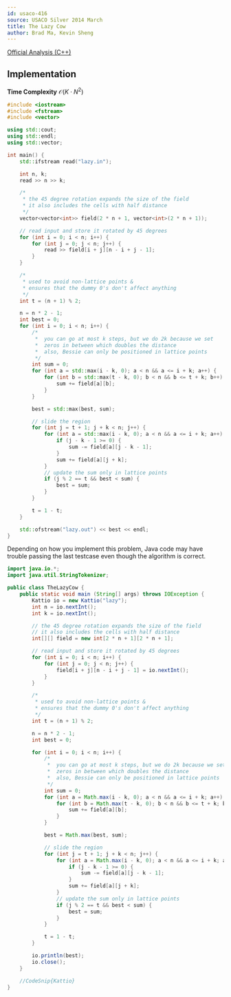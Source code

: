 ```yaml
---
id: usaco-416
source: USACO Silver 2014 March
title: The Lazy Cow
author: Brad Ma, Kevin Sheng
---
```


[Official Analysis (C++)](http://www.usaco.org/current/data/sol_lazy_silver.html)

## Implementation

**Time Complexity** $\mathcal{O}(K \cdot N ^ 2)$

<LanguageSection>
<CPPSection>

```cpp
#include <iostream>
#include <fstream>
#include <vector>

using std::cout;
using std::endl;
using std::vector;

int main() {
	std::ifstream read("lazy.in");

	int n, k;
	read >> n >> k;

	/*
	 * the 45 degree rotation expands the size of the field
	 * it also includes the cells with half distance
	 */
	vector<vector<int>> field(2 * n + 1, vector<int>(2 * n + 1));

	// read input and store it rotated by 45 degrees
	for (int i = 0; i < n; i++) {
		for (int j = 0; j < n; j++) {
			read >> field[i + j][n - i + j - 1];
		}
	}

	/*
	 * used to avoid non-lattice points &
	 * ensures that the dummy 0's don't affect anything
	 */
	int t = (n + 1) % 2;

	n = n * 2 - 1;
	int best = 0;
	for (int i = 0; i < n; i++) {
		/*
		 *  you can go at most k steps, but we do 2k because we set 
		 *  zeros in between which doubles the distance
		 *  also, Bessie can only be positioned in lattice points
		 */
		int sum = 0;
		for (int a = std::max(i - k, 0); a < n && a <= i + k; a++) {
			for (int b = std::max(t - k, 0); b < n && b <= t + k; b++) {
				sum += field[a][b];
			}
		}

		best = std::max(best, sum);

		// slide the region
		for (int j = t + 1; j + k < n; j++) {
			for (int a = std::max(i - k, 0); a < n && a <= i + k; a++) {
				if (j - k - 1 >= 0) {
					sum -= field[a][j - k - 1];
				}
				sum += field[a][j + k];
			}
			// update the sum only in lattice points
			if (j % 2 == t && best < sum) {
				best = sum;
			}
		}

		t = 1 - t;
	}

	std::ofstream("lazy.out") << best << endl;
}
```

</CPPSection>
<JavaSection>
  
<Warning>
Depending on how you implement this problem, Java code may have trouble 
passing the last testcase even though the algorithm is correct.
</Warning>
  
```java
import java.io.*;
import java.util.StringTokenizer;

public class TheLazyCow {
	public static void main (String[] args) throws IOException {
		Kattio io = new Kattio("lazy");
		int n = io.nextInt();
		int k = io.nextInt();

		// the 45 degree rotation expands the size of the field
		// it also includes the cells with half distance
		int[][] field = new int[2 * n + 1][2 * n + 1];

		// read input and store it rotated by 45 degrees
		for (int i = 0; i < n; i++) {
			for (int j = 0; j < n; j++) {
				field[i + j][n - i + j - 1] = io.nextInt();
			}
		}

		/*
		 * used to avoid non-lattice points &
		 * ensures that the dummy 0's don't affect anything
		 */
		int t = (n + 1) % 2;

		n = n * 2 - 1;
		int best = 0;

		for (int i = 0; i < n; i++) {
			/*  
			 *  you can go at most k steps, but we do 2k because we set 
			 *  zeros in between which doubles the distance
			 *  also, Bessie can only be positioned in lattice points
			 */
			int sum = 0;
			for (int a = Math.max(i - k, 0); a < n && a <= i + k; a++) {
				for (int b = Math.max(t - k, 0); b < n && b <= t + k; b++) {
					sum += field[a][b];
				}
			}

			best = Math.max(best, sum);

			// slide the region
			for (int j = t + 1; j + k < n; j++) {
				for (int a = Math.max(i - k, 0); a < n && a <= i + k; a++) {
					if (j - k - 1 >= 0) {
						sum -= field[a][j - k - 1];
					}
					sum += field[a][j + k];
				}
				// update the sum only in lattice points
				if (j % 2 == t && best < sum) {
					best = sum;
				}
			}

			t = 1 - t;
		}

		io.println(best);
		io.close();
	}

 	//CodeSnip{Kattio}
}
```

</JavaSection>
</LanguageSection>
